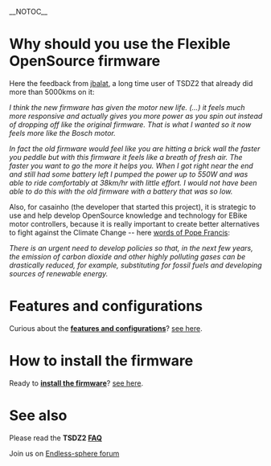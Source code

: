 __NOTOC__

= Why should you use the Flexible OpenSource firmware =

Here the feedback from [https://www.youtube.com/watch?v=YMQGmuYA6Vg jbalat], a long time user of TSDZ2 that already did more than 5000kms on it:

''I think the new firmware has given the motor new life. (...) it feels much more responsive and actually gives you more power as you spin out instead of dropping off like the original firmware. That is what I wanted so it now feels more like the Bosch motor.''

''In fact the old firmware would feel like you are hitting a brick wall the faster you peddle but with this firmware it feels like a breath of fresh air. The faster you want to go the more it helps you.''
''When I got right near the end and still had some battery left I pumped the power up to 550W and was able to ride comfortably at 38km/hr with little effort. I would not have been able to do this with the old firmware with a battery that was so low.''

Also, for casainho (the developer that started this project), it is strategic to use and help develop OpenSource knowledge and technology for EBike motor controllers, because it is really important to create better alternatives to fight against the Climate Change -- here [http://www.solarflairlighting.com/pope-francis-letter-on-care-for-our-common-home|some words of Pope Francis]:

''There is an urgent need to develop policies so that, in the next few years, the emission of carbon dioxide and other highly polluting gases can be drastically reduced, for example, substituting for fossil fuels and developing sources of renewable energy.''

= Features and configurations =

Curious about the '''[[TSDZ2 and KT LCD3 advanced features with Flexible OpenSource firmwares|features and configurations]]'''? [[TSDZ2 and KT LCD3 advanced features with Flexible OpenSource firmwares|see here]].

= How to install the firmware =

Ready to '''[[How to install the Flexible OpenSource firmware|install the firmware]]'''? [[How to install the Flexible OpenSource firmware|see here]].

= See also =

Please read the '''TSDZ2 [[FAQ]]'''

Join us on [https://endless-sphere.com/forums/viewtopic.php?f=28&t=79788 Endless-sphere forum]